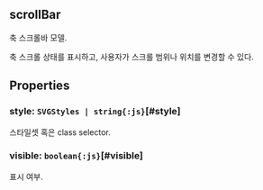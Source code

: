 ## **scrollBar**
축 스크롤바 모델.

축 스크롤 상태를 표시하고, 사용자가 스크롤 범위나 위치를 변경할 수 있다.
## Properties

### style: `SVGStyles | string{:js}`[#style]
스타일셋 혹은 class selector.  
<DefaultValue value="undefined" contents=""></DefaultValue>
### visible: `boolean{:js}`[#visible]
표시 여부.  
<DefaultValue value="true" contents=""></DefaultValue>